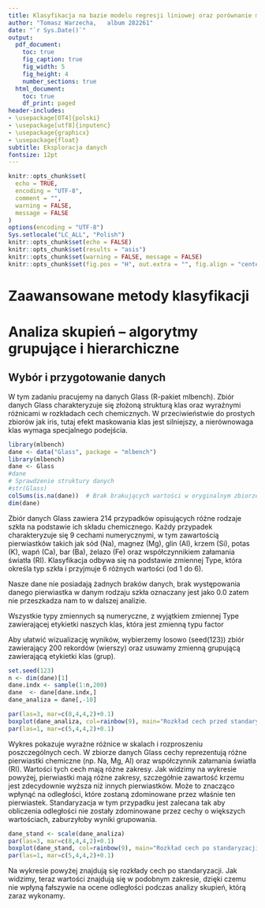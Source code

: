 ```yaml
---
title: Klasyfikacja na bazie modelu regresji liniowej oraz porównanie metod klasyfikacji na podstawie danych iris, Glass
author: "Tomasz Warzecha,   album 282261"
date: "`r Sys.Date()`"
output:
  pdf_document:
    toc: true
    fig_caption: true
    fig_width: 5
    fig_height: 4
    number_sections: true
  html_document:
    toc: true
    df_print: paged
header-includes:
- \usepackage[OT4]{polski}
- \usepackage[utf8]{inputenc}
- \usepackage{graphicx}
- \usepackage{float}
subtitle: Eksploracja danych
fontsize: 12pt
---
```


```r
knitr::opts_chunk$set(
  echo = TRUE,
  encoding = "UTF-8",
  comment = "",
  warning = FALSE,
  message = FALSE
)
options(encoding = "UTF-8")
Sys.setlocale("LC_ALL", "Polish")
knitr::opts_chunk$set(echo = FALSE)
knitr::opts_chunk$set(results = "asis")
knitr::opts_chunk$set(warning = FALSE, message = FALSE) 
knitr::opts_chunk$set(fig.pos = "H", out.extra = "", fig.align = "center")
```


# Zaawansowane metody klasyfikacji

# Analiza skupień – algorytmy grupujące i hierarchiczne

## Wybór i przygotowanie danych
W tym zadaniu pracujemy na danych Glass (R-pakiet mlbench). Zbiór danych Glass charakteryzuje się złożoną strukturą klas oraz wyraźnymi różnicami w rozkładach cech chemicznych. W przeciwieństwie do prostych zbiorów jak iris, tutaj efekt maskowania klas jest silniejszy, a nierównowaga klas wymaga specjalnego podejścia.

```r
library(mlbench)
dane <- data("Glass", package = "mlbench")
library(mlbench)
dane <- Glass
#dane
# Sprawdzenie struktury danych
#str(Glass)
colSums(is.na(dane))  # Brak brakujących wartości w oryginalnym zbiorze
dim(dane)
```

Zbiór danych Glass zawiera 214 przypadków opisujących różne rodzaje szkła na podstawie ich składu chemicznego. Każdy przypadek charakteryzuje się 9 cechami numerycznymi, w tym zawartością pierwiastków takich jak sód (Na), magnez (Mg), glin (Al), krzem (Si), potas (K), wapń (Ca), bar (Ba), żelazo (Fe) oraz współczynnikiem załamania światła (RI). Klasyfikacja odbywa się na podstawie zmiennej Type, która określa typ szkła i przyjmuje 6 różnych wartości (od 1 do 6).

Nasze dane nie posiadają żadnych braków danych, brak występowania danego pierwiastka w danym rodzaju szkła oznaczany jest jako 0.0 zatem nie przeszkadza nam to w dalszej analizie. 

Wszystkie typy zmiennych są numeryczne, z wyjątkiem zmiennej Type zawierającej etykietki naszych klas, która jest zmienną typu factor

Aby ułatwić wizualizację wyników, wybierzemy losowo (seed(123)) zbiór zawierający 200 rekordów (wierszy) oraz usuwamy zmienną grupującą zawierającą etykietki klas (grup).
```r
set.seed(123)
n <- dim(dane)[1]
dane.indx <- sample(1:n,200)
dane  <- dane[dane.indx,]
dane_analiza = dane[,-10]
```
```r

par(las=3, mar=c(8,4,4,2)+0.1)
boxplot(dane_analiza, col=rainbow(9), main="Rozkład cech przed standaryzacją")
par(las=1, mar=c(5,4,4,2)+0.1)
```
Wykres pokazuje wyraźne różnice w skalach i rozproszeniu poszczególnych cech. W zbiorze danych Glass cechy reprezentują różne pierwiastki chemiczne (np. Na, Mg, Al) oraz współczynnik załamania światła (RI). Wartości tych cech mają różne zakresy. Jak widzimy na wykresie powyżej, pierwiastki mają różne zakresy, szczegółnie zawartość krzemu jest zdecydownie wyższa niż innych pierwiastków. Może to znacząco wpłynąć na odległości, które zostaną zdominowane przez właśnie ten pierwiastek. Standaryzacja w tym przypadku jest zalecana tak aby obliczenia odległości nie zostały zdominowane przez cechy o większych wartościach, zaburzyłoby wyniki grupowania.

```r

dane_stand <- scale(dane_analiza)
par(las=3, mar=c(8,4,4,2)+0.1)
boxplot(dane_stand, col=rainbow(9), main="Rozkład cech po standaryzacji")
par(las=1, mar=c(5,4,4,2)+0.1)
```
Na wykresie powyżej znajdują się rozkłady cech po standaryzacji. Jak widzimy, teraz wartości znajdują się w podobnym zakresie, dzięki czemu nie wpłyną fałszywie na ocene odległości podczas analizy skupień, którą zaraz wykonamy.  
